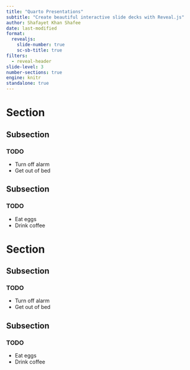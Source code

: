 ```yaml
---
title: "Quarto Presentations"
subtitle: "Create beautiful interactive slide decks with Reveal.js"
author: Shafayet Khan Shafee
date: last-modified
format: 
  revealjs:
    slide-number: true
    sc-sb-title: true
filters: 
  - reveal-header
slide-level: 3
number-sections: true
engine: knitr
standalone: true
---
```


# Section

## Subsection

### TODO

- Turn off alarm
- Get out of bed


## Subsection

### TODO

- Eat eggs
- Drink coffee


# Section 

## Subsection 

### TODO

- Turn off alarm
- Get out of bed


## Subsection {background="#43464B"}

### TODO {background="#43464B"}

- Eat eggs
- Drink coffee

